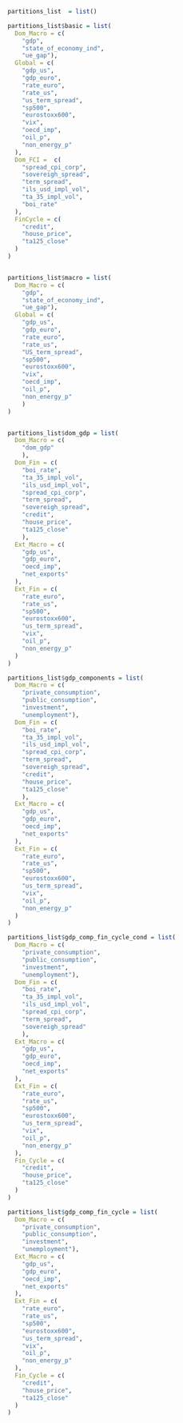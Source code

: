 

```r

partitions_list  = list()

```


```r

partitions_list$basic = list(
  Dom_Macro = c(
    "gdp",
    "state_of_economy_ind",
    "ue_gap"),
  Global = c(
    "gdp_us",
    "gdp_euro",
    "rate_euro",
    "rate_us",
    "us_term_spread",
    "sp500",
    "eurostoxx600",
    "vix",
    "oecd_imp",
    "oil_p",
    "non_energy_p"
  ),
  Dom_FCI =  c(
    "spread_cpi_corp",
    "sovereigh_spread",
    "term_spread",
    "ils_usd_impl_vol",
    "ta_35_impl_vol",
    "boi_rate"
  ),
  FinCycle = c(
    "credit",
    "house_price",
    "ta125_close"
  )
)



```


```r

partitions_list$macro = list(
  Dom_Macro = c(
    "gdp",
    "state_of_economy_ind",
    "ue_gap"),
  Global = c(
    "gdp_us",
    "gdp_euro",
    "rate_euro",
    "rate_us",
    "US_term_spread",
    "sp500",
    "eurostoxx600",
    "vix",
    "oecd_imp",
    "oil_p",
    "non_energy_p"
    )
)



```


```r

partitions_list$dom_gdp = list(
  Dom_Macro = c(
    "dom_gdp"
    ),
  Dom_Fin = c(
    "boi_rate",
    "ta_35_impl_vol",
    "ils_usd_impl_vol",
    "spread_cpi_corp",
    "term_spread",
    "sovereigh_spread",
    "credit",
    "house_price",
    "ta125_close"
    ),
  Ext_Macro = c(
    "gdp_us",
    "gdp_euro",
    "oecd_imp",
    "net_exports"
  ),
  Ext_Fin = c(
    "rate_euro",
    "rate_us",
    "sp500",
    "eurostoxx600",
    "us_term_spread",
    "vix",
    "oil_p",
    "non_energy_p"
  )
)

```


```r

partitions_list$gdp_components = list(
  Dom_Macro = c(
    "private_consumption",
    "public_consumption",
    "investment",
    "unemployment"),
  Dom_Fin = c(
    "boi_rate",
    "ta_35_impl_vol",
    "ils_usd_impl_vol",
    "spread_cpi_corp",
    "term_spread",
    "sovereigh_spread",
    "credit",
    "house_price",
    "ta125_close"
    ),
  Ext_Macro = c(
    "gdp_us",
    "gdp_euro",
    "oecd_imp",
    "net_exports"
  ),
  Ext_Fin = c(
    "rate_euro",
    "rate_us",
    "sp500",
    "eurostoxx600",
    "us_term_spread",
    "vix",
    "oil_p",
    "non_energy_p"
  )
)

```


```r

partitions_list$gdp_comp_fin_cycle_cond = list(
  Dom_Macro = c(
    "private_consumption",
    "public_consumption",
    "investment",
    "unemployment"),
  Dom_Fin = c(
    "boi_rate",
    "ta_35_impl_vol",
    "ils_usd_impl_vol",
    "spread_cpi_corp",
    "term_spread",
    "sovereigh_spread"
    ),
  Ext_Macro = c(
    "gdp_us",
    "gdp_euro",
    "oecd_imp",
    "net_exports"
  ),
  Ext_Fin = c(
    "rate_euro",
    "rate_us",
    "sp500",
    "eurostoxx600",
    "us_term_spread",
    "vix",
    "oil_p",
    "non_energy_p"
  ),
  Fin_Cycle = c(
    "credit",
    "house_price",
    "ta125_close"
  )
)

```


```r

partitions_list$gdp_comp_fin_cycle = list(
  Dom_Macro = c(
    "private_consumption",
    "public_consumption",
    "investment",
    "unemployment"),
  Ext_Macro = c(
    "gdp_us",
    "gdp_euro",
    "oecd_imp",
    "net_exports"
  ),
  Ext_Fin = c(
    "rate_euro",
    "rate_us",
    "sp500",
    "eurostoxx600",
    "us_term_spread",
    "vix",
    "oil_p",
    "non_energy_p"
  ),
  Fin_Cycle = c(
    "credit",
    "house_price",
    "ta125_close"
  )
)

```
